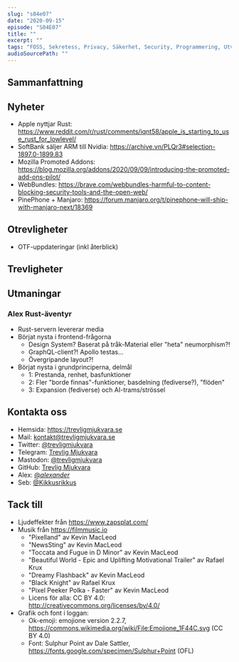 ```yaml
---
slug: "s04e07"
date: "2020-09-15"
episode: "S04E07"
title: ""
excerpt: "" 
tags: "FOSS, Sekretess, Privacy, Säkerhet, Security, Programmering, Utveckling, RaspberryPi, Mjukvara, PinePhone, Technology, Linux, Open Source, git, vim, rust, node, npm, i3-gaps, Red Hat, Lenovo, ThinkPad, WSL 2, System76, Blender, PipeWire, IE11, BandID, Swish, Facebook" 
audioSourcePath: ""
---
```

## Sammanfattning

## Nyheter
- Apple nyttjar Rust: https://www.reddit.com/r/rust/comments/iqnt58/apple_is_starting_to_use_rust_for_lowlevel/
- SoftBank säljer ARM till Nvidia: https://archive.vn/PLQr3#selection-1897.0-1899.83
- Mozilla Promoted Addons: https://blog.mozilla.org/addons/2020/09/09/introducing-the-promoted-add-ons-pilot/
- WebBundles: https://brave.com/webbundles-harmful-to-content-blocking-security-tools-and-the-open-web/
- PinePhone + Manjaro: https://forum.manjaro.org/t/pinephone-will-ship-with-manjaro-next/18369

## Otrevligheter
- OTF-uppdateringar (inkl återblick)

## Trevligheter

## Utmaningar
### Alex Rust-äventyr 
- Rust-servern levererar media
- Börjat nysta i frontend-frågorna
	- Design System? Baserat på tråk-Material eller "heta" neumorphism?! 
	- GraphQL-client?! Apollo testas...
	- Övergripande layout?!
- Börjat nysta i grundprinciperna, delmål
	- 1: Prestanda, renhet, basfunktioner
	- 2: Fler "borde finnas"-funktioner, basdelning (fediverse?), "flöden"
	- 3: Expansion (fediverse) och AI-trams/strössel

## Kontakta oss
- Hemsida: https://trevligmjukvara.se
- Mail: kontakt@trevligmjukvara.se
- Twitter: [@trevligmjukvara](https://twitter.com/trevligmjukvara)
- Telegram: [Trevlig Mjukvara](https://t.me/trevligmjukvara)
- Mastodon: [@trevligmjukvara](https://mastodon.linuxkompis.se/@trevligmjukvara)
- GitHub: [Trevlig Mjukvara](https://github.com/trevligmjukvara)
- Alex: [@_alexander_](https://mastodon.online/@_alexander_)
- Seb: [@Kikkusrikkus](https://twitter.com/Kikkusrikkus)

## Tack till
- Ljudeffekter från https://www.zapsplat.com/
- Musik från https://filmmusic.io
  - "Pixelland" av Kevin MacLeod
  - "NewsSting" av Kevin MacLeod
  - "Toccata and Fugue in D Minor" av Kevin MacLeod
  - "Beautiful World - Epic and Uplifting Motivational Trailer" av Rafael Krux
  - "Dreamy Flashback" av Kevin MacLeod
  - "Black Knight" av Rafael Krux
  - "Pixel Peeker Polka - Faster" av Kevin MacLeod
  - Licens för alla: CC BY 4.0: http://creativecommons.org/licenses/by/4.0/
- Grafik och font i loggan:
  - Ok-emoji: emojione version 2.2.7, https://commons.wikimedia.org/wiki/File:Emojione_1F44C.svg (CC BY 4.0)
  - Font: Sulphur Point av Dale Sattler, https://fonts.google.com/specimen/Sulphur+Point (OFL)
